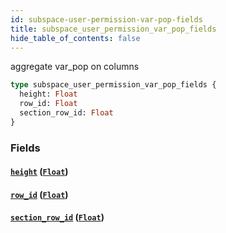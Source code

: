 ```yaml
---
id: subspace-user-permission-var-pop-fields
title: subspace_user_permission_var_pop_fields
hide_table_of_contents: false
---
```


aggregate var_pop on columns

```graphql
type subspace_user_permission_var_pop_fields {
  height: Float
  row_id: Float
  section_row_id: Float
}
```

### Fields

#### [`height`](#) ([`Float`](/07-graphql/scalars/float))

#### [`row_id`](#) ([`Float`](/07-graphql/scalars/float))

#### [`section_row_id`](#) ([`Float`](/07-graphql/scalars/float))
